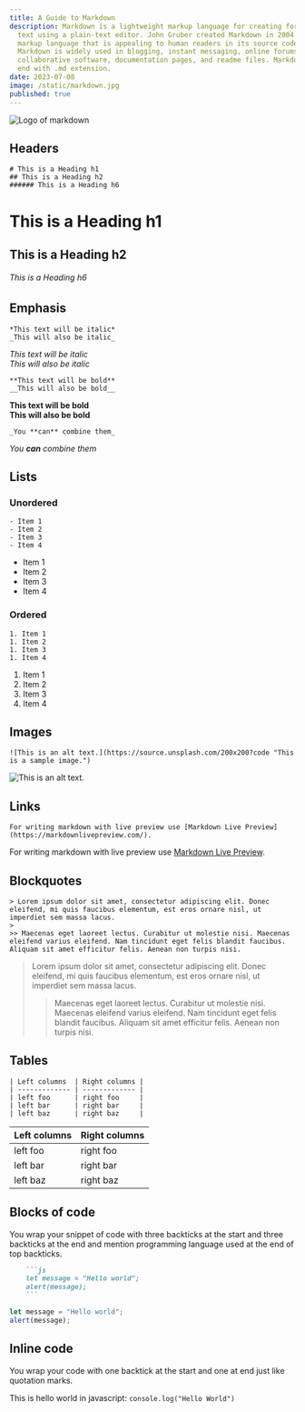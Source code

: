 ```yaml
---
title: A Guide to Markdown
description: Markdown is a lightweight markup language for creating formatted
  text using a plain-text editor. John Gruber created Markdown in 2004 as a
  markup language that is appealing to human readers in its source code form.
  Markdown is widely used in blogging, instant messaging, online forums,
  collaborative software, documentation pages, and readme files. Markdown files
  end with .md extension.
date: 2023-07-08
image: /static/markdown.jpg
published: true
---
```


<Image
  src="/static/markdown.jpg"
  alt="Logo of markdown"
  className="h-auto w-full rounded-md"
  width={640}
  height={360}
/>

## Headers

```
# This is a Heading h1
## This is a Heading h2
###### This is a Heading h6
```

# This is a Heading h1

## This is a Heading h2

###### This is a Heading h6

## Emphasis

```
*This text will be italic*
_This will also be italic_
```

_This text will be italic_  
_This will also be italic_

```
**This text will be bold**
__This will also be bold__
```

**This text will be bold**  
**This will also be bold**

```
_You **can** combine them_
```

_You **can** combine them_

## Lists

### Unordered

```
- Item 1
- Item 2
- Item 3
- Item 4
```

- Item 1
- Item 2
- Item 3
- Item 4

### Ordered

```
1. Item 1
1. Item 2
1. Item 3
1. Item 4
```

1. Item 1
1. Item 2
1. Item 3
1. Item 4

## Images

```
![This is an alt text.](https://source.unsplash.com/200x200?code "This is a sample image.")
```

![This is an alt text.](https://source.unsplash.com/200x200?code "This is a sample image.")

## Links

```
For writing markdown with live preview use [Markdown Live Preview](https://markdownlivepreview.com/).
```

For writing markdown with live preview use [Markdown Live Preview](https://markdownlivepreview.com/).

## Blockquotes

```
> Lorem ipsum dolor sit amet, consectetur adipiscing elit. Donec eleifend, mi quis faucibus elementum, est eros ornare nisl, ut imperdiet sem massa lacus.
>
>> Maecenas eget laoreet lectus. Curabitur ut molestie nisi. Maecenas eleifend varius eleifend. Nam tincidunt eget felis blandit faucibus. Aliquam sit amet efficitur felis. Aenean non turpis nisi.
```

> Lorem ipsum dolor sit amet, consectetur adipiscing elit. Donec eleifend, mi quis faucibus elementum, est eros ornare nisl, ut imperdiet sem massa lacus.
>
> > Maecenas eget laoreet lectus. Curabitur ut molestie nisi. Maecenas eleifend varius eleifend. Nam tincidunt eget felis blandit faucibus. Aliquam sit amet efficitur felis. Aenean non turpis nisi.

## Tables

```
| Left columns  | Right columns |
| ------------- | ------------- |
| left foo      | right foo     |
| left bar      | right bar     |
| left baz      | right baz     |
```

| Left columns | Right columns |
| ------------ | ------------- |
| left foo     | right foo     |
| left bar     | right bar     |
| left baz     | right baz     |

## Blocks of code

You wrap your snippet of code with three backticks at the start and three backticks at the end and mention programming language used at the end of top backticks.

````markdown
    ```js
    let message = "Hello world";
    alert(message);
    ```
````

```js
let message = "Hello world";
alert(message);
```

## Inline code

You wrap your code with one backtick at the start and one at end just like quotation marks.

This is hello world in javascript: `console.log("Hello World")`

